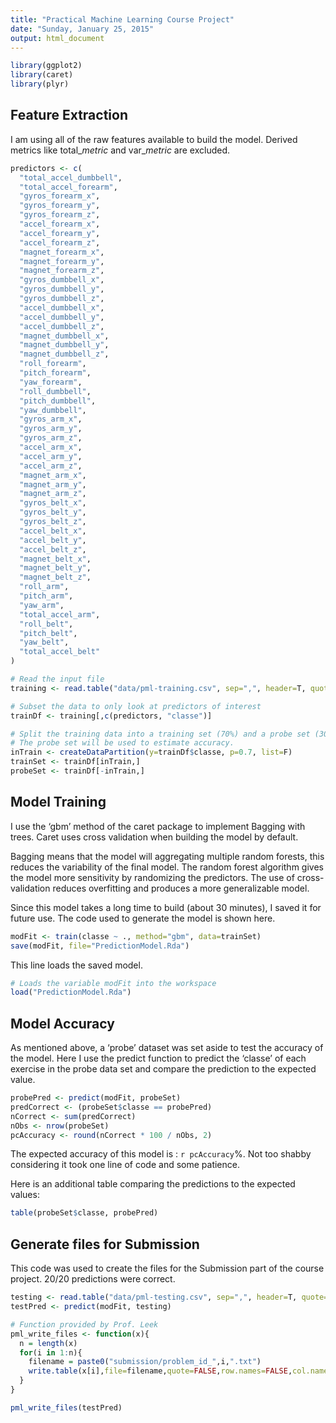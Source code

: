 ```yaml
---
title: "Practical Machine Learning Course Project"
date: "Sunday, January 25, 2015"
output: html_document
---
```




```r
library(ggplot2)
library(caret)
library(plyr)
```

## Feature Extraction

I am using all of the raw features available to build the model. Derived metrics like total_*metric* and var_*metric* are excluded.

```r
predictors <- c(
  "total_accel_dumbbell",
  "total_accel_forearm",
  "gyros_forearm_x",
  "gyros_forearm_y",
  "gyros_forearm_z",
  "accel_forearm_x",
  "accel_forearm_y",
  "accel_forearm_z",
  "magnet_forearm_x",
  "magnet_forearm_y",
  "magnet_forearm_z",
  "gyros_dumbbell_x",
  "gyros_dumbbell_y",
  "gyros_dumbbell_z",
  "accel_dumbbell_x",
  "accel_dumbbell_y",
  "accel_dumbbell_z",
  "magnet_dumbbell_x",
  "magnet_dumbbell_y",
  "magnet_dumbbell_z",
  "roll_forearm",
  "pitch_forearm",
  "yaw_forearm",
  "roll_dumbbell",
  "pitch_dumbbell",
  "yaw_dumbbell",
  "gyros_arm_x",
  "gyros_arm_y",
  "gyros_arm_z",
  "accel_arm_x",
  "accel_arm_y",
  "accel_arm_z",
  "magnet_arm_x",
  "magnet_arm_y",
  "magnet_arm_z",
  "gyros_belt_x",
  "gyros_belt_y",
  "gyros_belt_z",
  "accel_belt_x",
  "accel_belt_y",
  "accel_belt_z",
  "magnet_belt_x",
  "magnet_belt_y",
  "magnet_belt_z",
  "roll_arm",
  "pitch_arm",
  "yaw_arm",
  "total_accel_arm",
  "roll_belt",
  "pitch_belt",
  "yaw_belt",
  "total_accel_belt"
)

# Read the input file
training <- read.table("data/pml-training.csv", sep=",", header=T, quote="\"", na.strings=c("NA", "#DIV/0!", "\"\""))

# Subset the data to only look at predictors of interest
trainDf <- training[,c(predictors, "classe")]

# Split the training data into a training set (70%) and a probe set (30%)
# The probe set will be used to estimate accuracy.
inTrain <- createDataPartition(y=trainDf$classe, p=0.7, list=F)
trainSet <- trainDf[inTrain,]
probeSet <- trainDf[-inTrain,]
```

## Model Training

I use the 'gbm' method of the caret package to implement Bagging with trees. Caret uses cross validation when building the model by default.

Bagging means that the model will aggregating multiple random forests, this reduces the variability of the final model. The random forest algorithm gives the model more sensitivity by randomizing the predictors. The use of cross-validation reduces overfitting and produces a more generalizable model.

Since this model takes a long time to build (about 30 minutes), I saved it for future use. The code used to generate the model is shown here.

```r
modFit <- train(classe ~ ., method="gbm", data=trainSet)
save(modFit, file="PredictionModel.Rda")
```

This line loads the saved model.

```r
# Loads the variable modFit into the workspace
load("PredictionModel.Rda")
```

## Model Accuracy

As mentioned above, a 'probe' dataset was set aside to test the accuracy of the model. Here I use the predict function to predict the 'classe' of each exercise in the probe data set and compare the prediction to the expected value.

```r
probePred <- predict(modFit, probeSet)
predCorrect <- (probeSet$classe == probePred)
nCorrect <- sum(predCorrect)
nObs <- nrow(probeSet)
pcAccuracy <- round(nCorrect * 100 / nObs, 2)
```

The expected accuracy of this model is : `r pcAccuracy`%. Not too shabby considering it took one line of code and some patience.

Here is an additional table comparing the predictions to the expected values:

```r
table(probeSet$classe, probePred)
```

## Generate files for Submission

This code was used to create the files for the Submission part of the course project. 20/20 predictions were correct.


```r
testing <- read.table("data/pml-testing.csv", sep=",", header=T, quote="\"", na.strings=c("NA", "#DIV/0!", "\"\""))
testPred <- predict(modFit, testing)

# Function provided by Prof. Leek
pml_write_files <- function(x){
  n = length(x)
  for(i in 1:n){
    filename = paste0("submission/problem_id_",i,".txt")
    write.table(x[i],file=filename,quote=FALSE,row.names=FALSE,col.names=FALSE)
  }
}

pml_write_files(testPred)
```


